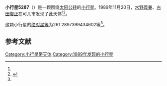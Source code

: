 {{Infobox planet
| bgcolour = #FFFFC0
| name = 5287 Heishu
| symbol = 
| image = 
| caption = 
| discovery = yes
| discovery_ref = 
| discoverer = [[水野義兼|水野義兼]]、[[古田俊正|古田俊正]]
| discovery_site = [[可儿市|可儿市]] 
| discovered = 1989年11月20日
| designations = yes
| mp_name = 
| named_after = 
| alt_names = 1989 WE/ 1942 BG / 1971 SR / 1987 HP1
| mp_category = [[主带小行星|主带小行星]]
| orbit_ref = <ref name="a">[http://ssd.jpl.nasa.gov/sbdb.cgi?sstr=5287 5287 Heishu] {{Wayback|url=http://ssd.jpl.nasa.gov/sbdb.cgi?sstr=5287 |date=20140924235747 }}，小行星數據庫瀏覽器（JPL Small-Body Database Browser）－[[美国国家航空航天局|美国国家航空航天局]]喷气推进实验室</ref>
| epoch = 2456400.5 (2013年4月18日更新)
| aphelion = {{convert|3.241182127232335|AU|km|3|abbr=on|lk=out}}
| perihelion = {{convert|2.126112318583856|AU|km|3|abbr=on}}
| semimajor = {{convert|2.683647222908096|AU|km|3|abbr=on}}
| eccentricity = 0.207752681
| period = 1605.781924 [[日|日]]<br />4.4[[儒略年|儒略年]]
| avg_speed = 
| inclination = 6.456414668349074
| asc_node = 151.4286895886818
| mean_anomaly = 
| arg_peri = 261.2897399434602
| satellites = 
| physical_characteristics = yes
| dimensions = 
| mass = 
| density = 
| surface_grav = 
| escape_velocity = 
| sidereal_day = 
| axial_tilt = 
| pole_ecliptic_lat = 
| pole_ecliptic_lon = 
| albedo = 
| temperatures= 
| temp_name1 = 
| mean_temp_1 = 
| max_temp_1 = 
| temp_name2 = 
| max_temp_2 = 
| spectral_type = 
| abs_magnitude = 261.2897399434602
}}

'''小行星5287'''（{{lang-en|5287 Heishu}}）是一颗围绕[[太阳|太阳]][[公转|公转]]的[[小行星|小行星]]。1989年11月20日，[[水野義兼|水野義兼]]、[[古田俊正|古田俊正]]在可儿市发现了此天体<ref name="a" /><ref>{{cite news|title=小行星列表|url=http://cfa-www.harvard.edu/iau/lists/NumberedMPs.txt|accessdate=2013-07-08|newspaper=哈佛大学|archive-date=2008-05-17|archive-url=https://web.archive.org/web/20080517010638/http://cfa-www.harvard.edu/iau/lists/NumberedMPs.txt|dead-url=no}}</ref>。

这颗小行星的[[绝对星等|绝对星等]]为261.2897399434602等<ref name="a" />。

==参考文献==
{{reflist}}
{{Minor Planet Number|[[小行星5286|小行星5286]]|[[小行星5288|小行星5288]]}}

{{小天体}}

[[Category:小行星带天体|Category:小行星带天体]]
[[Category:1989年发现的小行星|Category:1989年发现的小行星]]

{{asteroid-stub}}